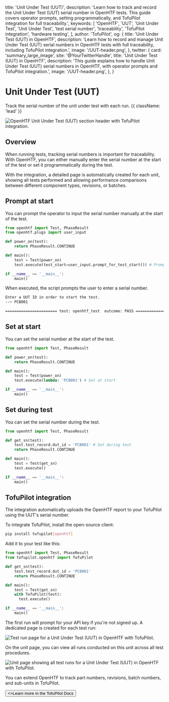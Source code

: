   title: 'Unit Under Test (UUT)',
  description:
    'Learn how to track and record the Unit Under Test (UUT) serial number in OpenHTF tests. This guide covers operator prompts, setting programmatically, and TofuPilot integration for full traceability.',
  keywords: [
    'OpenHTF',
    'UUT',
    'Unit Under Test',
    'Unit Under Test',
    'test serial number',
    'traceability',
    'TofuPilot integration',
    'hardware testing',
  ],
  author: 'TofuPilot',
  og: {
    title: 'Unit Under Test (UUT) in OpenHTF',
    description:
      'Learn how to record and manage Unit Under Test (UUT) serial numbers in OpenHTF tests with full traceability, including TofuPilot integration.',
    image: '/UUT-header.png',
  },
  twitter: {
    card: 'summary_large_image',
    site: '@YourTwitterHandle',
    title: 'Unit Under Test (UUT) in OpenHTF',
    description:
      'This guide explains how to handle Unit Under Test (UUT) serial numbers in OpenHTF, with operator prompts and TofuPilot integration.',
    image: '/UUT-header.png',
  },
}

# Unit Under Test (UUT)

Track the serial number of the unit under test with each run. {{ className: 'lead' }}

<Image
  src="/uut-header.png"
  alt="OpenHTF Unit Under Test (UUT) section header with TofuPilot integration."
/>

## Overview

When running tests, tracking serial numbers is important for traceability. With OpenHTF, you can either manually enter the serial number at the start of the test or set it programmatically during the test.

With the <TofuPilotLink utmMedium="uut-overview"/> integration, a detailed page is automatically created for each unit, showing all tests performed and allowing performance comparisons between different component types, revisions, or batches.

## Prompt at start

You can prompt the operator to input the serial number manually at the start of the test.

```python {{ title: 'main.py' }}
from openhtf import Test, PhaseResult
from openhtf.plugs import user_input

def power_on(test):
    return PhaseResult.CONTINUE

def main():
    test = Test(power_on)
    test.execute(test_start=user_input.prompt_for_test_start()) # Prompt at start

if __name__ == '__main__':
    main()
```

When executed, the script prompts the user to enter a serial number.

```sh
Enter a UUT ID in order to start the test.
--> PCB001

======================= test: openhtf_test  outcome: PASS ======================
```

## Set at start

You can set the serial number at the start of the test.

```python {{ title: 'main.py' }}
from openhtf import Test, PhaseResult

def power_on(test):
    return PhaseResult.CONTINUE

def main():
    test = Test(power_on)
    test.execute(lambda: 'PCB001') # Set at start

if __name__ == '__main__':
    main()
```

## Set during test

You can set the serial number during the test.

```python {{ title: 'main.py' }}
from openhtf import Test, PhaseResult

def get_sn(test):
    test.test_record.dut_id = 'PCB001' # Set during test
    return PhaseResult.CONTINUE

def main():
    test = Test(get_sn)
    test.execute()

if __name__ == '__main__':
    main()
```

## TofuPilot integration

The <TofuPilotLink utmMedium="uut-integration" /> integration automatically uploads the OpenHTF report to your TofuPilot using the UUT's serial number.

To integrate TofuPilot, install the open-source client:

```sh
pip install tofupilot[openhtf]
```

Add it to your test like this:

```python {{ title: 'main.py' }}
from openhtf import Test, PhaseResult
from tofupilot.openhtf import TofuPilot

def get_sn(test):
    test.test_record.dut_id = 'PCB001'
    return PhaseResult.CONTINUE

def main():
    test = Test(get_sn)
    with TofuPilot(test):
      test.execute()

if __name__ == '__main__':
    main()
```

The first run will prompt for your API key if you're not signed up. A dedicated page is created for each test run:

<Image
  src="/uut-page-run.png"
  alt="Test run page for a Unit Under Test (UUT) in OpenHTF with TofuPilot."
/>

On the unit page, you can view all runs conducted on this unit across all test procedures.

<Image
  src="/uut-page-unit.png"
  alt="Unit page showing all test runs for a Unit Under Test (UUT) in OpenHTF with TofuPilot."
/>

You can extend OpenHTF to track part numbers, revisions, batch numbers, and sub-units in TofuPilot.

<Button href="https//docs.tofupilot.com/" variant="text" arrow="right">
  <>Learn more in the TofuPilot Docs</>
</Button>
